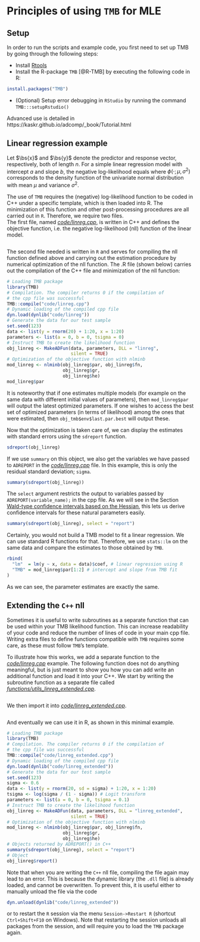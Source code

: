 # Principles of using `TMB` for MLE

## Setup
In order to run the scripts and example code, you first need to set up TMB by going through the following steps:

- Install [Rtools](https://cran.r-project.org)
- Install the R-package `TMB` [@R-TMB] by executing the following code in R:

```r
install.packages("TMB")
```

- (Optional) Setup error debugging in `RStudio` by running the command  `TMB:::setupRstudio()`


Advanced use is detailed in https://kaskr.github.io/adcomp/_book/Tutorial.html

## Linear regression example

Let $\bs{x}$ and $\bs{y}$ denote the predictor and response vector, respectively, both of length $n$.
For a simple linear regression model with intercept $a$ and slope $b$, the negative log-likelihood equals
\begin{equation*}
- \log L(a, b, \sigma^2) = - \sum_{i=1}^n \log(\phi(y_i; a + bx_i, \sigma^2)),
\end{equation*}
where $\phi(\cdot; \mu, \sigma^2)$ corresponds to the density function of the univariate normal distribution with mean $\mu$ and variance $\sigma^2$.

The use of `TMB` requires the (negative) log-likelihood function to be coded in C++ under a specific template, which is then loaded into R.
The minimization of this function and other post-processing procedures are all carried out in `R`.
Therefore, we require two files.\
The first file, named *[code/linreg.cpp](#linreg.cpp)*, is written in C++ and defines the objective function, i.e. the negative log-likelihood (nll) function of the linear model.

```Rcpp
```

The second file needed is written in `R` and serves for compiling the nll function defined above and carrying out the estimation procedure by numerical optimization of the nll function.
The .R file (shown below) carries out the compilation of the C++ file and minimization of the nll function:
```r
# Loading TMB package
library(TMB)
# Compilation. The compiler returns 0 if the compilation of
# the cpp file was successful
TMB::compile("code/linreg.cpp")
# Dynamic loading of the compiled cpp file
dyn.load(dynlib("code/linreg"))
# Generate the data for our test sample
set.seed(123)
data <- list(y = rnorm(20) + 1:20, x = 1:20)
parameters <- list(a = 0, b = 0, tsigma = 0)
# Instruct TMB to create the likelihood function
obj_linreg <- MakeADFun(data, parameters, DLL = "linreg",
                        silent = TRUE)
# Optimization of the objective function with nlminb
mod_linreg <- nlminb(obj_linreg$par, obj_linreg$fn,
                     obj_linreg$gr,
                     obj_linreg$he)
mod_linreg$par
```

It is noteworthy that if one estimates multiple models (for example on the same data with different initial values of parameters), then `mod_linreg$par` will output the latest optimized parameters.
If one wishes to access the best set of optimized parameters (in terms of likelihood) among the ones that were estimated, then `obj_tmb$env$last.par.best` will output these.

Now that the optimization is taken care of, we can display the estimates with standard errors using the `sdreport` function.
```r
sdreport(obj_linreg)
```
If we use `summary` on this object, we also get the variables we have passed to `ADREPORT` in the *[code/linreg.cpp](#linreg.cpp)* file.
In this example, this is only the residual standard deviation;  `sigma`.
```r
summary(sdreport(obj_linreg))
```
The `select` argument restricts the output to variables passed
by `ADREPORT(variable_name);` in the cpp file.
As we will see in the Section [Wald-type confidence intervals based on the Hessian](#Wald-type), this lets us derive confidence intervals for these natural parameters easily.
```r
summary(sdreport(obj_linreg), select = "report")
```

Certainly, you would not build a TMB model to fit a linear regression. We can use standard R functions for that. Therefore, we use `stats::lm` on the same data and compare the estimates to those obtained by `TMB`.
```r
rbind(
  "lm"  = lm(y ~ x, data = data)$coef, # linear regression using R
  "TMB" = mod_linreg$par[1:2] # intercept and slope from TMB fit
)
```
As we can see, the parameter estimates are exactly the same.

## Extending the `C++` nll
Sometimes it is useful to write subroutines as a separate function that can be used within your TMB likelihood function.
This can increase readability of your code and reduce the number of lines of code in your main cpp file.
Writing extra files to define functions compatible with `TMB` requires some care, as these must follow `TMB`'s template.
<!-- It is noteworthy that `linreg.cpp` doesn't have to contain many lines of code, as they can be distributed in other files and loaded. -->

To illustrate how this works, we add a separate function to the *[code/linreg.cpp](#linreg.cpp)* example.
The following function does not do anything meaningful, but is just meant to show you how you can add write an additional function and load it into your C++.
We start by writing the subroutine function as a separate file called *[functions/utils_linreg_extended.cpp](#utils_linreg_extended.cpp)*.
```Rcpp
```
We then import it into *[code/linreg_extended.cpp](#linreg_extended.cpp)*. 
```Rcpp
```
And eventually we can use it in R, as shown in this minimal example.
```r
# Loading TMB package
library(TMB)
# Compilation. The compiler returns 0 if the compilation of
# the cpp file was successful
TMB::compile("code/linreg_extended.cpp")
# Dynamic loading of the compiled cpp file
dyn.load(dynlib("code/linreg_extended"))
# Generate the data for our test sample
set.seed(123)
sigma <- 0.6
data <- list(y = rnorm(20, sd = sigma) + 1:20, x = 1:20)
tsigma <- log(sigma / (1 - sigma)) # Logit transform
parameters <- list(a = 0, b = 0, tsigma = 0.1)
# Instruct TMB to create the likelihood function
obj_linreg <- MakeADFun(data, parameters, DLL = "linreg_extended",
                        silent = TRUE)
# Optimization of the objective function with nlminb
mod_linreg <- nlminb(obj_linreg$par, obj_linreg$fn,
                     obj_linreg$gr,
                     obj_linreg$he)
# Objects returned by ADREPORT() in C++
summary(sdreport(obj_linreg), select = "report")
# Object
obj_linreg$report()
```

Note that when you are writing the `C++` nll file, compiling the file again may lead to an error.
This is because the dynamic library (the `.dll` file) is already loaded, and cannot be overwritten.
To prevent this, it is useful either to manually unload the file via the code
```r
dyn.unload(dynlib("code/linreg_extended"))
```
or to restart the `R` session via the menu `Session->Restart R` (shortcut `Ctrl+Shift+F10` on Windows).
Note that restarting the session unloads all packages from the session, and will require you to load the `TMB` package again.

